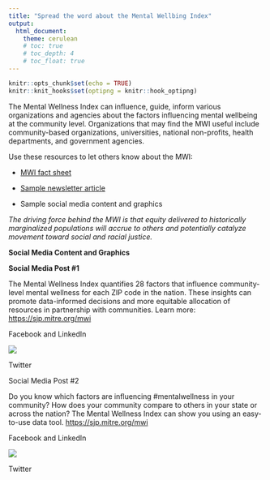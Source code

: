 ```yaml
---
title: "Spread the word about the Mental Wellbing Index"
output: 
  html_document:
    theme: cerulean
    # toc: true
    # toc_depth: 4
    # toc_float: true
---
```


```r
knitr::opts_chunk$set(echo = TRUE)
knitr::knit_hooks$set(optipng = knitr::hook_optipng)
```

The Mental Wellness Index can influence, guide, inform various organizations and agencies about the factors influencing mental wellbeing at the community level. Organizations that may find the MWI useful include community-based organizations, universities, national non-profits, health departments, and government agencies.

Use these resources to let others know about the MWI:

-   [MWI fact sheet](https://mitre.sharepoint.com/:b:/r/sites/HealthandSocialEquity-SJP/Shared%20Documents/General/Strategic%20Initiative%20Fund/Toolkit/MWI%20Toolkit%20Content/MWI-Internal-fact-sheet-07-27.pdf?csf=1&web=1&e=qKlYkT)

-   [Sample newsletter article](https://mitre.sharepoint.com/:b:/r/sites/HealthandSocialEquity-SJP/Shared%20Documents/General/Strategic%20Initiative%20Fund/Toolkit/MWI%20Toolkit%20Content/MWI%20Sample%20Newsletter%20Article.pdf?csf=1&web=1&e=Z3hBq2)

-   Sample social media content and graphics

*The driving force behind the MWI is that equity delivered to historically marginalized populations will accrue to others and potentially catalyze movement toward social and racial justice.*

**Social Media Content and Graphics**

**Social Media Post #1**

The Mental Wellness Index quantifies 28 factors that influence community-level mental wellness for each ZIP code in the nation. These insights can promote data-informed decisions and more equitable allocation of resources in partnership with communities. Learn more:
<https://sjp.mitre.org/mwi>

Facebook and LinkedIn

![](images/facebook_linkedin.png)

Twitter

Social Media Post #2

Do you know which factors are influencing #mentalwellness in your community? How does your community compare to others in your state or across the nation? The Mental Wellness Index can show you using an easy-to-use data tool. <https://sjp.mitre.org/mwi>

Facebook and LinkedIn

![](images/facebook_linkedin2.png)

Twitter
